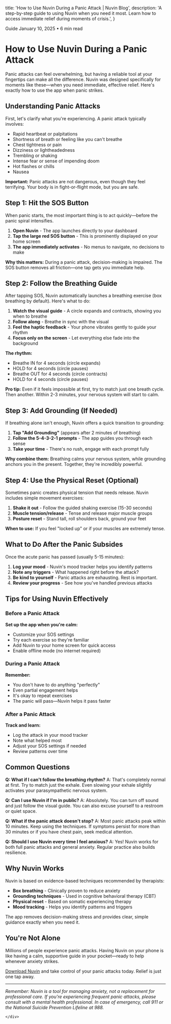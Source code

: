   title: 'How to Use Nuvin During a Panic Attack | Nuvin Blog',
  description: 'A step-by-step guide to using Nuvin when you need it most. Learn how to access immediate relief during moments of crisis.',
}

<div className="py-16 px-4 sm:px-6 lg:px-8">
  <div className="max-w-3xl mx-auto">
    <div className="bg-white/95 backdrop-blur-sm rounded-2xl shadow-xl p-8 sm:p-12">
      <div className="mb-8">
        <div className="flex items-center gap-4 text-sm text-gray-600 mb-4">
          <span className="bg-nuvin-purple/10 text-nuvin-purple px-3 py-1 rounded-full font-medium">
            Guide
          </span>
          <span>January 10, 2025</span>
          <span>•</span>
          <span>6 min read</span>
        </div>
      </div>

# How to Use Nuvin During a Panic Attack

Panic attacks can feel overwhelming, but having a reliable tool at your fingertips can make all the difference. Nuvin was designed specifically for moments like these—when you need immediate, effective relief. Here's exactly how to use the app when panic strikes.

## Understanding Panic Attacks

First, let's clarify what you're experiencing. A panic attack typically involves:

- Rapid heartbeat or palpitations
- Shortness of breath or feeling like you can't breathe
- Chest tightness or pain
- Dizziness or lightheadedness
- Trembling or shaking
- Intense fear or sense of impending doom
- Hot flashes or chills
- Nausea

**Important:** Panic attacks are not dangerous, even though they feel terrifying. Your body is in fight-or-flight mode, but you are safe.

## Step 1: Hit the SOS Button

When panic starts, the most important thing is to act quickly—before the panic spiral intensifies.

1. **Open Nuvin** - The app launches directly to your dashboard
2. **Tap the large red SOS button** - This is prominently displayed on your home screen
3. **The app immediately activates** - No menus to navigate, no decisions to make

**Why this matters:** During a panic attack, decision-making is impaired. The SOS button removes all friction—one tap gets you immediate help.

## Step 2: Follow the Breathing Guide

After tapping SOS, Nuvin automatically launches a breathing exercise (box breathing by default). Here's what to do:

1. **Watch the visual guide** - A circle expands and contracts, showing you when to breathe
2. **Follow along** - Breathe in sync with the visual
3. **Feel the haptic feedback** - Your phone vibrates gently to guide your rhythm
4. **Focus only on the screen** - Let everything else fade into the background

**The rhythm:**
- Breathe IN for 4 seconds (circle expands)
- HOLD for 4 seconds (circle pauses)
- Breathe OUT for 4 seconds (circle contracts)
- HOLD for 4 seconds (circle pauses)

**Pro tip:** Even if it feels impossible at first, try to match just one breath cycle. Then another. Within 2-3 minutes, your nervous system will start to calm.

## Step 3: Add Grounding (If Needed)

If breathing alone isn't enough, Nuvin offers a quick transition to grounding:

1. **Tap "Add Grounding"** (appears after 2 minutes of breathing)
2. **Follow the 5-4-3-2-1 prompts** - The app guides you through each sense
3. **Take your time** - There's no rush, engage with each prompt fully

**Why combine them:** Breathing calms your nervous system, while grounding anchors you in the present. Together, they're incredibly powerful.

## Step 4: Use the Physical Reset (Optional)

Sometimes panic creates physical tension that needs release. Nuvin includes simple movement exercises:

1. **Shake it out** - Follow the guided shaking exercise (15-30 seconds)
2. **Muscle tension/release** - Tense and release major muscle groups
3. **Posture reset** - Stand tall, roll shoulders back, ground your feet

**When to use:** If you feel "locked up" or if your muscles are extremely tense.

## What to Do After the Panic Subsides

Once the acute panic has passed (usually 5-15 minutes):

1. **Log your mood** - Nuvin's mood tracker helps you identify patterns
2. **Note any triggers** - What happened right before the attack?
3. **Be kind to yourself** - Panic attacks are exhausting. Rest is important.
4. **Review your progress** - See how you've handled previous attacks

## Tips for Using Nuvin Effectively

### Before a Panic Attack

**Set up the app when you're calm:**
- Customize your SOS settings
- Try each exercise so they're familiar
- Add Nuvin to your home screen for quick access
- Enable offline mode (no internet required)

### During a Panic Attack

**Remember:**
- You don't have to do anything "perfectly"
- Even partial engagement helps
- It's okay to repeat exercises
- The panic will pass—Nuvin helps it pass faster

### After a Panic Attack

**Track and learn:**
- Log the attack in your mood tracker
- Note what helped most
- Adjust your SOS settings if needed
- Review patterns over time

## Common Questions

**Q: What if I can't follow the breathing rhythm?**
A: That's completely normal at first. Try to match just the exhale. Even slowing your exhale slightly activates your parasympathetic nervous system.

**Q: Can I use Nuvin if I'm in public?**
A: Absolutely. You can turn off sound and just follow the visual guide. You can also excuse yourself to a restroom or quiet space.

**Q: What if the panic attack doesn't stop?**
A: Most panic attacks peak within 10 minutes. Keep using the techniques. If symptoms persist for more than 30 minutes or if you have chest pain, seek medical attention.

**Q: Should I use Nuvin every time I feel anxious?**
A: Yes! Nuvin works for both full panic attacks and general anxiety. Regular practice also builds resilience.

## Why Nuvin Works

Nuvin is based on evidence-based techniques recommended by therapists:

- **Box breathing** - Clinically proven to reduce anxiety
- **Grounding techniques** - Used in cognitive behavioral therapy (CBT)
- **Physical reset** - Based on somatic experiencing therapy
- **Mood tracking** - Helps you identify patterns and triggers

The app removes decision-making stress and provides clear, simple guidance exactly when you need it.

## You're Not Alone

Millions of people experience panic attacks. Having Nuvin on your phone is like having a calm, supportive guide in your pocket—ready to help whenever anxiety strikes.

[Download Nuvin](https://apps.apple.com/us/app/nuvin-anxiety-relief/id6753338724) and take control of your panic attacks today. Relief is just one tap away.

---

*Remember: Nuvin is a tool for managing anxiety, not a replacement for professional care. If you're experiencing frequent panic attacks, please consult with a mental health professional. In case of emergency, call 911 or the National Suicide Prevention Lifeline at 988.*

    </div>
  </div>
</div>
